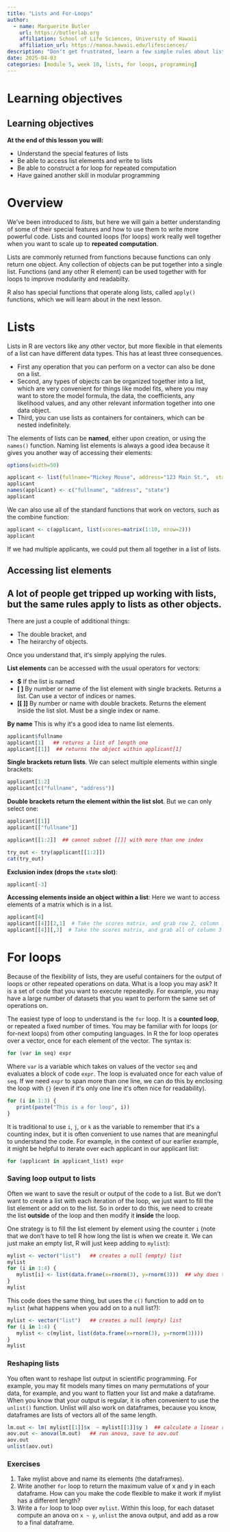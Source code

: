 ```yaml
---
title: "Lists and For-Loops"
author:
  - name: Marguerite Butler
    url: https://butlerlab.org
    affiliation: School of Life Sciences, University of Hawaii
    affiliation_url: https://manoa.hawaii.edu/lifesciences/
description: "Donʻt get frustrated, learn a few simple rules about lists. Then you can massively scale."
date: 2025-04-03
categories: [module 5, week 10, lists, for loops, programming]
---
```


# Learning objectives

::: callout-note
# Learning objectives

**At the end of this lesson you will:**

-   Understand the special features of lists
-   Be able to access list elements and write to lists
-   Be able to construct a for loop for repeated computation
-   Have gained another skill in modular programming
:::

# Overview

We've been introduced to _lists_, but here we will gain a better understanding of some of their special features and how to use them to write more powerful code. Lists and counted loops (for loops) work really well together when you want to scale up to __repeated computation__. 

Lists are commonly returned from functions because functions can only return one object. Any collection of objects can be put together into a single list. 
Functions (and any other R element) can be used together with for loops to improve modularity and readabilty. 

R also has special functions that operate along lists, called `apply()` functions, which we will learn about in the next lesson. 



# Lists

Lists in R are vectors like any other vector, but more flexible in that elements of a list can have different data types. This has at least three consequences. 

-  First any operation that you can perform on a vector can also be done on a list. 
-  Second, any types of objects can be organized together into a list, which are very convenient for things like model fits, where you may want to store the model formula, the data, the coefficients, any likelihood values, and any other relevant information together into one data object. 
-  Third, you can use lists as containers for containers, which can be nested indefinitely. 

The elements of lists can be __named__, either upon creation, or using the `names()` function. Naming list elements is always a good idea because it gives you another way of accessing their elements:
```r
options(width=50)
```

```r
applicant <- list(fullname="Mickey Mouse", address="123 Main St.",  state="CA")
applicant
names(applicant) <- c("fullname", "address", "state")
applicant
```

We can also use all of the standard functions that work on vectors, such as the combine function:

```r
applicant <- c(applicant, list(scores=matrix(1:10, nrow=2)))
applicant
```

If we had multiple applicants, we could put them all together in a list of lists. 


## Accessing list elements

::: {.callout-tip}
# A lot of people get tripped up working with lists, but the same rules apply to lists as other objects. 
There are just a couple of additional things:

-    The double bracket, and  
-   The heirarchy of objects.  

Once you understand that, itʻs simply applying the rules. 
:::

__List elements__ can be accessed with the usual operators for vectors:

- __$__ If the list is named
- __[ ]__ By number or name of the list element with single brackets. Returns a list. Can use a vector of indices or names.
- __[[ ]]__ By number or name with double brackets. Returns the element inside the list slot. Must be a single index or name. 

__By name__
This is why itʻs a good idea to name list elements.

```r
applicant$fullname
applicant[1]   ## returns a list of length one
applicant[[1]]  ## returns the object within applicant[1]
```

__Single brackets return lists__. 
We can select multiple elements within single brackets:

```r
applicant[1:2]
applicant[c("fullname", "address")]  
```

__Double brackets return the element within the list slot__. 
But we can only select one:
```r
applicant[[1]]
applicant[["fullname"]]
```
```r
applicant[[1:2]]  ## cannot subset [[]] with more than one index
```
```r
try_out <- try(applicant[[1:2]]) 
cat(try_out)
```

__Exclusion index (drops the `state` slot)__:
```r
applicant[-3]
```

__Accessing elements inside an object within a list__:
Here we want to access elements of a matrix which is in a list. 

```r
applicant[4]
applicant[[4]][2,1]  # Take the scores matrix, and grab row 2, column 1.
applicant[[4]][,3]  # Take the scores matrix, and grab all of column 3.
```

# For loops 

Because of the flexibility of lists, they are useful containers for the output of loops or other repeated operations on data. What is a loop you may ask? It is a set of code that you want to execute repeatedly.  For example, you may have a large number of datasets that you want to perform the same set of operations on. 

The easiest type of loop to understand is the `for` loop. It is a __counted loop__, or repeated a fixed number of times. You may be familiar with for loops (or for-next loops) from other computing languages. In R the for loop operates over a vector, once for each element of the vector. The syntax is:

```r
for (var in seq) expr
```

Where `var` is a variable which takes on values of the vector `seq` and evaluates a block of code `expr`. The loop is evaluated once for each value of `seq`.  If we need `expr` to span more than one line, we can do this by enclosing the loop with `{}` (even if itʻs only one line itʻs often nice for readability).
```r
for (i in 1:3) { 
   print(paste("This is a for loop", i))
}   
```

It is traditional to use `i`, `j`, or `k` as the variable to remember that itʻs a counting index, but it is often convenient to use names that are meaningful to understand the code. For example, in the context of our earlier example, it might be helpful to iterate over each applicant in our applicant list:

```r
for (applicant in applicant_list) expr
```

### Saving loop output to lists 

Often we want to save the result or output of the code to a list. But we donʻt want to create a list with each iteration of the loop, we just want to fill the list element or add on to the list. So in order to do this, we need to create the list **outside** of the loop and then modify it **inside** the loop. 

One strategy is to fill the list element by element using the counter `i` (note that we donʻt have to tell R how long the list is when we create it. We can just make an empty list, R will just keep adding to `mylist`): 
```r
mylist <- vector("list")   ## creates a null (empty) list
mylist
for (i in 1:4) {
   mylist[i] <- list(data.frame(x=rnorm(3), y=rnorm(3)))  ## why does this have to be a list object?
}
mylist
```

This code does the same thing, but uses the `c()` function to add on to `mylist` (what happens when you add on to a null list?):

```r
mylist <- vector("list")   ## creates a null (empty) list
for (i in 1:4) {
   mylist <- c(mylist, list(data.frame(x=rnorm(3), y=rnorm(3))))
}
mylist
```

### Reshaping lists

You often want to reshape list output in scientific programming. For example, you may fit models many times on many permutations of your data, for example, and you want to flatten your list and make a dataframe.  When you know that your output is regular, it is often convenient to use the `unlist()` function.  Unlist will also work on dataframes, because you know, dataframes are lists of vectors all of the same length.

```r
lm.out <- lm( mylist[[1]]$x  ~ mylist[[1]]$y )  ## calculate a linear regression on dataframe 1 x as a function of y
aov.out <- anova(lm.out)   ## run anova, save to aov.out
aov.out
unlist(aov.out)
```


### Exercises


1.  Take mylist above and name its elements (the dataframes).  
2.  Write another `for` loop to return the maximum value of x and y in each dataframe. How can you make the code flexible to make it work if mylist has a different length?
3.  Write a `for` loop to loop over `mylist`. Within this loop, for each dataset compute an anova on `x ~ y`, `unlist` the anova output, and add as a row to a final dataframe. 

